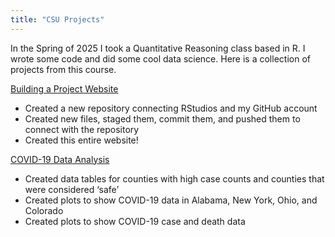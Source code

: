```yaml
---
title: "CSU Projects"
---
```


In the Spring of 2025 I took a Quantitative Reasoning class based in R. I wrote some code and did some cool data science. Here is a collection of projects from this course.

[Building a Project Website](https://cecilysperber.github.io/)

-   Created a new repository connecting RStudios and my GitHub account
-   Created new files, staged them, commit them, and pushed them to connect with the repository
-   Created this entire website!

[COVID-19 Data Analysis](https://cecilysperber.github.io/csu-ess-lab3/lab-03.html)

-   Created data tables for counties with high case counts and counties that were considered 'safe'
-   Created plots to show COVID-19 data in Alabama, New York, Ohio, and Colorado
-   Created plots to show COVID-19 case and death data
